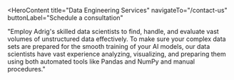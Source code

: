 <HeroContent
  title="Data Engineering Services"
  navigateTo="/contact-us"
  buttonLabel="Schedule a consultation"
>
  "Employ Adrig's skilled data scientists to find, handle, and evaluate vast
  volumes of unstructured data effectively. To make sure your complex data sets
  are prepared for the smooth training of your AI models, our data scientists
  have vast experience analyzing, visualizing, and preparing them using both
  automated tools like Pandas and NumPy and manual procedures."
</HeroContent>

<ClientCompaniesComponent />
<CountUpAnimationContainer />

<MainContent 
mainPara="Services Our Data Scientists Provide"
subPara="Employ Adrig's data scientists to unlock data's potential and propel your company's expansion."
/>
<section className="grid grid-cols-2 gap-7 w-full py-8">
  <section className="w-full col-span-1 cursor-pointer">
    <ServiceCard
      service={{
        id: "Data-Gathering-and-Preprocessing",
        image: "/servicesPage/data_gathering_preprocessing.png",
        title: "Data Gathering and Preprocessing",
        description:
          "Our data scientists collect structured and unstructured data using web scraping and API integration and prepare them using techniques like feature engineering and data normalization to ensure the data is ready for model training.",
        urlPath: "data-gathering-and-preprocessing",
      }}
    />
  </section>

  <section className="w-full col-span-1 cursor-pointer">
    <ServiceCard
      service={{
        id: "Data-Annotation",
        image: "/servicesPage/data_annotation.png",
        title: "Data Annotation",
        description:
          "By labeling and categorizing data using manual techniques and automated tools like Hugging Face’s datasets library, our data scientists enable machine learning algorithms to recognize patterns and make accurate predictions.",
        urlPath: "data-annotation",
      }}
    />
  </section>
</section>

<section className="grid grid-cols-2 gap-7 w-full py-8">
  <section className="w-full col-span-1 cursor-pointer">
    <ServiceCard
      service={{
        id: "Algorithm-Selection-and-Hyperparameter-Tuning",
        image: "/servicesPage/algorithm_selection_hyperparameter_tuning.png",
        title: "Algorithm Selection and Hyperparameter Tuning",
        description:
          "Our data scientists leverage techniques like EDA, experimentation, and hypothesis testing to select the ideal ML algorithm for your project. They also use methods like Grid search and Bayesian optimization for hyperparameter tuning to ensure there are no inefficiencies in the model being developed.",
        urlPath: "algorithm-selection-and-hyperparameter-tuning",
      }}
    />
  </section>

  <section className="w-full col-span-1 cursor-pointer">
    <ServiceCard
      service={{
        id: "Model-Training-and-Validation",
        image: "/servicesPage/model_training_validation.png",
        title: "Model Training and Validation",
        description:
          "We use numerous ML techniques like supervised and unsupervised learning and reinforcement learning to train the model and validate it for accuracy using techniques like cross-validation, confusion matrix, and ROC curve.",
        urlPath: "model-training-and-validation",
      }}
    />
  </section>
</section>

<section className="grid grid-cols-2 gap-7 w-full py-8">
  <section className="w-full col-span-1 cursor-pointer">
    <ServiceCard
      service={{
        id: "Model-Evaluation",
        image: "/servicesPage/model_evaluation.png",
        title: "Model Evaluation",
        description:
          "Once deployed, our data scientists use evaluation metrics like precision, accuracy, recall, and F1 score to resolve any anomalies in the model and analyze its performance to identify underperforming segments and address any issues in them.",
        urlPath: "model-evaluation",
      }}
    />
  </section>

  <section className="w-full col-span-1 cursor-pointer">
    <ServiceCard
      service={{
        id: "Consultancy",
        image: "/servicesPage/consultancy.png",
        title: "Consultancy",
        description:
          "Our data scientists can assess your business shortcomings, analyze your data to uncover valuable insights, and develop a comprehensive strategy to help you harness the full potential of your data and make well-informed, data-driven decisions for business growth.",
        urlPath: "consultancy",
      }}
    />
  </section>
</section>

<MainContent mainPara="Techniques Our Data Scientists Employ to Draw Conclusions From Data" />

<section className="grid grid-cols-2 gap-7 w-full py-8">
  <section className="w-full col-span-1 cursor-pointer">
    <ServiceCard
      service={{
        id: "AI-Model-Development",
        image: "/servicesPage/ai_model_development.png",
        title: "AI Model Development",
        description:
          "Our data scientists employ a range of machine learning algorithms such as decision trees, linear regression, logistic regression, random forests, support vector machines, and KNN for tasks including classification, regression, clustering, and dimensionality reduction to construct powerful AI models.",
        urlPath: "ai-model-development",
      }}
    />
  </section>

  <section className="w-full col-span-1 cursor-pointer">
    <ServiceCard
      service={{
        id: "Advanced-Deep-Learning",
        image: "/servicesPage/advanced_deep_learning.png",
        title: "Advanced Deep Learning",
        description:
          "We leverage deep learning techniques including neural networks, CNNs, RNNs, and autoencoders to extract valuable insights from datasets and build precise AI models suited for various applications.",
        urlPath: "advanced-deep-learning",
      }}
    />
  </section>
</section>

<section className="grid grid-cols-2 gap-7 w-full py-8">
  <section className="w-full col-span-1 cursor-pointer">
    <ServiceCard
      service={{
        id: "Supervised-Modeling",
        image: "/servicesPage/supervised_modeling.png",
        title: "Supervised Modeling",
        description:
          "Our experts select and prepare labeled data to train AI models, choosing the optimal model architecture, defining loss functions, and tuning hyperparameters to achieve the best performance.",
        urlPath: "supervised-modeling",
      }}
    />
  </section>

  <section className="w-full col-span-1 cursor-pointer">
    <ServiceCard
      service={{
        id: "Unsupervised-Modeling",
        image: "/servicesPage/unsupervised_modeling.png",
        title: "Unsupervised Modeling",
        description:
          "Our data scientists identify patterns and relationships in unlabeled data by selecting appropriate algorithms and carefully evaluating the results to draw meaningful conclusions.",
        urlPath: "unsupervised-modeling",
      }}
    />
  </section>
</section>

<section className="grid grid-cols-2 gap-7 w-full py-8">
  <section className="w-full col-span-1 cursor-pointer">
    <ServiceCard
      service={{
        id: "Transfer-Learning-Applications",
        image: "/servicesPage/transfer_learning_applications.png",
        title: "Transfer Learning Applications",
        description:
          "We use pre-trained models for tasks similar to your requirements, refining these models with your specific dataset and optimizing hyperparameters to enhance performance.",
        urlPath: "transfer-learning-applications",
      }}
    />
  </section>

  <section className="w-full col-span-1 cursor-pointer">
    <ServiceCard
      service={{
        id: "Reinforcement-Techniques",
        image: "/servicesPage/reinforcement_techniques.png",
        title: "Reinforcement Techniques",
        description:
          "Employing advanced tools and resources, we utilize reinforcement learning techniques, like Markov Decision Processes, to train agents for maximizing rewards based on environmental feedback.",
        urlPath: "reinforcement-techniques",
      }}
    />
  </section>
</section>

<section className="grid grid-cols-2 gap-7 w-full py-8">
  <section className="w-full col-span-1 cursor-pointer">
    <ServiceCard
      service={{
        id: "NLP-Solutions",
        image: "/servicesPage/nlp_solutions.png",
        title: "NLP Solutions",
        description:
          "Our team uses NLP toolkits such as NLTK and SpaCy, along with techniques like tokenization, stemming, and lemmatization, to process and analyze text data efficiently.",
        urlPath: "nlp-solutions",
      }}
    />
  </section>

  <section className="w-full col-span-1 cursor-pointer">
    <ServiceCard
      service={{
        id: "Computer-Vision-Applications",
        image: "/servicesPage/computer_vision_applications.png",
        title: "Computer Vision Applications",
        description:
          "We employ computer vision techniques and tools like feature extraction, image processing, OpenCV, and TensorFlow to interpret and analyze digital images and videos.",
        urlPath: "computer-vision-applications",
      }}
    />
  </section>
</section>
